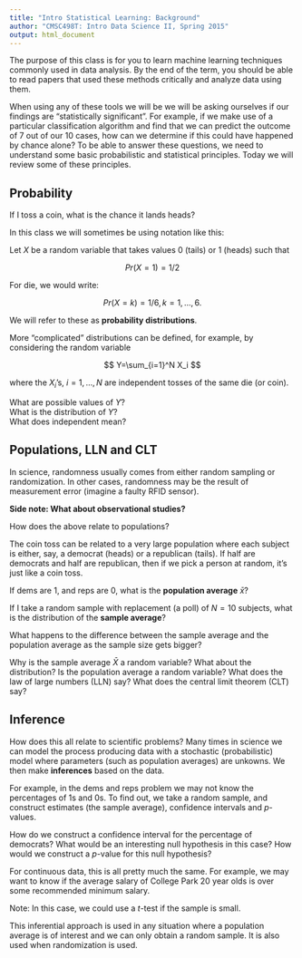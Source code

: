 ```yaml
---
title: "Intro Statistical Learning: Background"
author: "CMSC498T: Intro Data Science II, Spring 2015"
output: html_document
---
```


The purpose of this class is for you to learn machine learning techniques commonly used in data analysis. By the end of the term, you should be able to read papers that used these methods critically and analyze data using them.

When using any of these tools we will be we will be asking ourselves if our findings are "statistically significant". For example, if we make use of a particular classification algorithm and find that we can predict the outcome of 7 out of our 10 cases, how can we determine if this could have happened by chance alone? To be able to answer these questions, we need to understand some basic probabilistic and statistical principles. Today we will review some of these principles.


Probability
---------

If I toss a coin, what is the chance it lands heads?

In this class we will sometimes be using notation like this:

Let $X$ be a random variable that takes values 0 (tails) or 1 (heads) such that

$$
Pr(X=1) = 1/2
$$

For die, we would write:

$$
Pr(X=k) = 1/6, k=1,\ldots,6.
$$

We will refer to these as **probability distributions**.

More "complicated" distributions can be defined, for example, by considering the random variable

$$
Y=\sum_{i=1}^N X_i
$$

where the $X_i$'s, $i=1,\ldots,N$ are independent tosses of the same die (or coin).

What are possible values of $Y$?  
What is the distribution of $Y$?  
What does independent mean?

Populations, LLN and CLT
--------------------

In science, randomness usually comes from either random sampling or randomization. In other cases,
randomness may be the result of measurement error (imagine a faulty RFID sensor).

**Side note: What about observational studies?**

How does the above relate to populations?

The coin toss can be related to a very large population where each subject is either, say, a democrat (heads) or a republican (tails). If half are democrats and half are republican, then if we pick a person at random, it's just like a coin toss.

If dems are 1, and reps are 0, what is the **population average** $\bar{x}$?

If I take a random sample with replacement (a poll) of $N=10$ subjects, what is the distribution of the **sample average**?

What happens to the difference between the sample average and the population average as the sample size gets bigger?

Why is the sample average $\bar{X}$ a random variable? What about the distribution? Is the population average a random variable? What does the law of large numbers (LLN) say? What does the central limit theorem (CLT) say?

Inference
--------

How does this all relate to scientific problems? Many times in science we can model the process producing data with a stochastic (probabilistic) model where parameters (such as population averages) are unkowns. We then make **inferences** based on the data.

For example, in the dems and reps problem we may not know the percentages of 1s and 0s. To find out,  we take a random sample, and construct estimates (the sample average), confidence intervals and $p$-values.

How do we construct a confidence interval for the percentage of democrats? What would be an interesting null hypothesis in this case? How would we construct a $p$-value for this null hypothesis?

For continuous data, this is all pretty much the same. For example, we may want to know if the average salary of College Park 20 year olds is over some recommended minimum salary.

Note: In this case, we could use a $t$-test if the sample is small.

This inferential approach is used in any situation where a population average is of interest and we can only obtain a random sample. It is also used when randomization is used.

